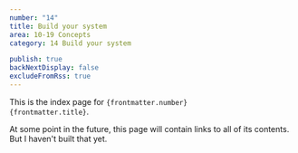 ```yaml
---
number: "14"
title: Build your system
area: 10-19 Concepts
category: 14 Build your system

publish: true
backNextDisplay: false
excludeFromRss: true
---
```


This is the index page for <code>{frontmatter.number} {frontmatter.title}</code>.

At some point in the future, this page will contain links to all of its contents. But I haven't built that yet.
